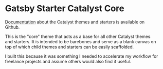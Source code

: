 
<SEO title="Gatsby Starter Catalyst Core" />

# Gatsby Starter Catalyst Core

[Documentation](https://github.com/ehowey/gatsby-theme-catalyst-core) about the Catalyst themes and starters is available on Github.

This is the "core" theme that acts as a base for all other Catalyst themes and starters. It is intended to be barebones and serve as a blank canvas on top of which child themes and starters can be easily scaffolded.

I built this because it was something I needed to accelerate my workflow for freelance projects and assume others would also find it useful.
